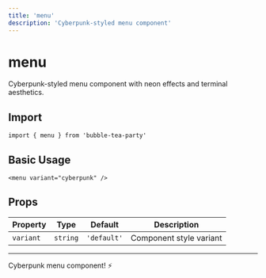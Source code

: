 ```yaml
---
title: 'menu'
description: 'Cyberpunk-styled menu component'
---
```


# menu

Cyberpunk-styled menu component with neon effects and terminal aesthetics.

## Import

```svelte
import { menu } from 'bubble-tea-party'
```

## Basic Usage

```svelte
<menu variant="cyberpunk" />
```

## Props

| Property | Type | Default | Description |
|----------|------|---------|-------------|
| `variant` | `string` | `'default'` | Component style variant |

---

Cyberpunk menu component! ⚡
